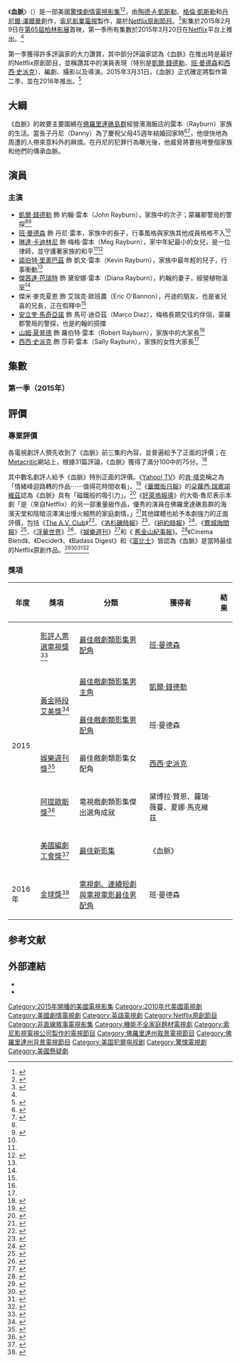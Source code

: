{{Otheruses|血脈}}
{{Infobox television
|show_name = 血脈
|eng_name = Bloodline
|image = [[Image:Bloodline_TV_Series_Poster.jpg|250px]]
|caption =
|genre = 
{{Plainlist|
* [[劇情片|劇情]]
* [[犯罪片|犯罪]]
* [[驚悚|驚悚]]
* [[懸疑|懸疑]]
}}
|creator = {{Plainlist}}
* [[陶德·A·凱斯勒|陶德·A·凱斯勒]]
* [[格倫·凱斯勒|格倫·凱斯勒]]
* [[丹尼爾·澤爾曼|丹尼爾·澤爾曼]]
{{Endplainlist}}
|starring = {{Plainlist}}
* [[凱爾·錢德勒|凱爾·錢德勒]]
* [[班·曼德森|班·曼德森]]
* [[琳達·卡迪林尼|琳達·卡迪林尼]]
* [[諾伯特·里奧巴茲|諾伯特·里奧巴茲]]
* [[傑茜達·芭瑞特|傑茜達·芭瑞特]]
* 傑米·麥克夏恩
* [[安立奎·馬奇亞諾|安立奎·馬奇亞諾]]
* [[山姆·夏普德|山姆·夏普德]]
* [[西西·史派克|西西·史派克]]
{{Endplainlist}}
|opentheme = Book of Fears〈The Water Lets You In〉
|country = {{美國}}
|language = 英語
|network = [[Netflix|Netflix]]
|picture_format = {{Plainlist}}
* [[1080p|1080p]]（[[16:9|16:9]] [[高畫質電視|HDTV]]）
* [[4K|4K]]
{{Endplainlist}}
|first_aired = {{Start date|2015|3|20}}
|last_aired = 至今
|num_seasons = 2
|num_episodes = 23
|company = {{Plainlist}}
* KZK Productions
* [[索尼影業電視|索尼影業電視]]
{{Endplainlist}}
|distributor = Netflix
|executive_producer = {{Plainlist}}
* 陶德·A·凱斯勒
* 格倫·凱斯勒
* 丹尼爾·澤爾曼
{{Endplainlist}}
|producer = 
|runtime = 49–65分鐘
|location = [[佛羅里達礁島群|佛羅里達礁島群]]
|list_episodes = #集數
|website = http://www.netflix.com/bloodline
|related =
}}

《'''血脈'''》（{{lang-en|'''''Bloodline'''''}}）是一部美國[[驚悚|驚悚]][[劇情片|劇情]][[網路劇|電視影集]]<ref name="march 20">{{cite web |url=http://deadline.com/2015/02/bloodline-trailer-kyle-chandler-ben-mendelsohn-netflix-video-1201369580/ |title=''Bloodline'' trailer: Kyle Chandler-led drama premieres March 20 on Netflix |publisher=Deadline.com |first=Denise |last=Petski |date=2015-02-09 |accessdate=2015-03-11 |archive-date=2018-06-12 |archive-url=https://web.archive.org/web/20180612163920/https://deadline.com/2015/02/bloodline-trailer-kyle-chandler-ben-mendelsohn-netflix-video-1201369580/ |dead-url=no }}</ref><ref name="verge">{{cite web |url=http://www.theverge.com/2014/10/23/7047131/bloodline-netflix-series-coming-in-march |title=Netflix series 'Bloodline' starring Kyle Chandler will premiere in March |work=The Verge |first=Chris |last=Welch |date=2014-10-23 |accessdate=2014-10-23 |archive-date=2018-06-12 |archive-url=https://web.archive.org/web/20180612140801/https://www.theverge.com/2014/10/23/7047131/bloodline-netflix-series-coming-in-march |dead-url=no }}</ref>，由[[陶德·A·凱斯勒|陶德·A·凱斯勒]]、[[格倫·凱斯勒|格倫·凱斯勒]]和[[丹尼爾·澤爾曼|丹尼爾·澤爾曼]]創作，[[索尼影業電視|索尼影業電視]]製作，屬於[[Netflix原創節目列表|Netflix原創節目]]。<ref name=Premiere>{{cite web |url=http://variety.com/2014/digital/news/netflix-sets-premiere-for-original-drama-bloodline-from-damages-creators-1201337250/ |title=Netflix Sets Premiere for Original Drama 'Bloodline' from 'Damages' Creators |work=[[綜藝_(雜誌)|Variety]] |first=Todd |last=Spangler |date=2014-10-23 |accessdate=2014-10-23 |archive-date=2018-06-12 |archive-url=https://web.archive.org/web/20180612140642/https://variety.com/2014/digital/news/netflix-sets-premiere-for-original-drama-bloodline-from-damages-creators-1201337250/ |dead-url=no }}</ref>影集於2015年2月9日在[[第65屆柏林影展|第65屆柏林影展]]首映，第一季所有集數於2015年3月20日在[[Netflix|Netflix]]平台上推出。<ref name=Premiere/>

第一季獲得許多評論家的大力讚賞，其中部分評論家認為《血脈》在推出時是最好的Netflix原創節目，並稱讚其中的演員表現（特別是[[凱爾·錢德勒|凱爾·錢德勒]]、[[班·曼德森|班·曼德森]]和[[西西·史派克|西西·史派克]]）、編劇、攝影以及導演。2015年3月31日，《血脈》正式確定將製作第二季，並在2016年推出。<ref>{{cite web |url=http://deadline.com/2015/03/bloodline-renewed-season-2-netflix-1201402353/ |title='Bloodline' Renewed For Second Season By Netflix |publisher=Deadline.com |first=Nellie |last=Andreeva |date=2015-10-31 |accessdate=2015-03-31 |archive-date=2019-07-28 |archive-url=https://web.archive.org/web/20190728120943/https://deadline.com/2015/03/bloodline-renewed-season-2-netflix-1201402353/ |dead-url=no }}</ref>

== 大綱 ==
《血脈》的故要主要圍繞在[[佛羅里達礁島群|佛羅里達礁島群]]經營濱海飯店的雷本（Rayburn）家族的生活。當長子丹尼（Danny）為了慶祝父母45週年結婚回家時<ref name="observer">{{cite news|work=Observer|date=2015-03-20|last=Bicks|first=Emily|title=‘Bloodline’ Recap Series Premiere: Watching Netflix With Rayburns On|url=http://observer.com/2015/03/bloodline-recap-series-premiere-watching-netflix-with-rayburns-on/|accessdate=2015-08-30|archive-date=2020-12-01|archive-url=https://web.archive.org/web/20201201094723/https://observer.com/2015/03/bloodline-recap-series-premiere-watching-netflix-with-rayburns-on/|dead-url=no}}</ref><ref name="hitfix">{{cite news|last=Sepinwall|first=Alan|publisher=HitFix|url=http://www.hitfix.com/whats-alan-watching/review-netflixs-bloodline-borrows-the-damages-playbook-for-good-and-ill|title=Review: Netflix's 'Bloodline' borrows the 'Damages' playbook, for good and ill|date=2015-03-19|accessdate=2015-08-30|archive-date=2016-10-29|archive-url=https://web.archive.org/web/20161029131817/http://www.hitfix.com/whats-alan-watching/review-netflixs-bloodline-borrows-the-damages-playbook-for-good-and-ill|dead-url=no}}</ref>，他很快地為周遭的人帶來意料外的麻煩。在丹尼的犯罪行為曝光後，他威脅將要拖垮整個家族和他們的傳承血脈。

== 演員 ==
=== 主演 ===
* [[凱爾·錢德勒|凱爾·錢德勒]] 飾 約翰·雷本（John Rayburn），家族中的次子；蒙羅郡警局的警探<ref name=Premiere/><ref>{{cite news|work=Indiewire|url=http://www.indiewire.com/article/review-bloodline-offers-stacked-cast-netflix-pedigree-but-lacks-heart-in-the-darkness-20150303|title=Review: 'Bloodline' Offers Stacked Cast & Netflix Pedigree, But Lacks Heart in the Darkness|author=Travers, Ben|date=2015-03-03|accessdate=2015-04-02|archive-date=2016-03-05|archive-url=https://web.archive.org/web/20160305153149/http://www.indiewire.com/article/review-bloodline-offers-stacked-cast-netflix-pedigree-but-lacks-heart-in-the-darkness-20150303|dead-url=no}}</ref>
* [[班·曼德森|班·曼德森]] 飾 丹尼·雷本，家族中的長子，行事風格與家族其他成員格格不入<ref name=Premiere/>
* [[琳達·卡迪林尼|琳達·卡迪林尼]] 飾 梅格·雷本（Meg Rayburn），家中年紀最小的女兒，是一位律師，並守護著家族的和平<ref name=Premiere/><ref>{{cite news|url=http://www.wnyc.org/story/asapscience-founders-rising-songwritertobias-jesso-jr-actress-linda-cardellini-03252015/|publisher=WNYC|author=Kabango, Shad (Host)|title=AsapSCIENCE founders, rising songwriter Tobias Jesso Jr., actress Linda Cardellini|date=2015-03-25|accessdate=2015-03-26|archive-date=2018-09-15|archive-url=https://web.archive.org/web/20180915154920/https://www.wnyc.org/story/asapscience-founders-rising-songwritertobias-jesso-jr-actress-linda-cardellini-03252015/|dead-url=no}}</ref>
* [[諾伯特·里奧巴茲|諾伯特·里奧巴茲]] 飾 凱文·雷本（Kevin Rayburn），家族中最年輕的兒子，行事衝動<ref name=Premiere/>
* [[傑茜達·芭瑞特|傑茜達·芭瑞特]] 飾 黛安娜·雷本（Diana Rayburn），約翰的妻子，經營植物溫室<ref name=Premiere/>
* 傑米·麥克夏恩 飾 艾瑞克·歐班農（Eric O'Bannon），丹迪的朋友，也是雀兒喜的兄長，正在假釋中<ref name=Premiere/>
* [[安立奎·馬奇亞諾|安立奎·馬奇亞諾]] 飾 馬可·迪亞茲（Marco Diaz），梅格長期交往的伴侶，蒙羅郡警局的警探，也是約翰的搭擋
* [[山姆·夏普德|山姆·夏普德]] 飾 羅伯特·雷本（Robert Rayburn），家族中的大家長<ref name=Premiere/>
* [[西西·史派克|西西·史派克]] 飾 莎莉·雷本（Sally Rayburn），家族的女性大家長<ref name=Premiere/>

==集數==
===第一季（2015年）===
{{Episode table
|background=#19393C
|overall=
|title=
|director=
|writer=
|airdate=
|released=y
|country=U.S.
|episodes=

{{Episode list
 |EpisodeNumber   = 1
 |Title           = 第一部
 |DirectedBy      = {{link-en|喬翰·瑞恩克|Johan Renck}}
 |WrittenBy       = {{link-en|陶德·A·凱斯勒|Todd A. Kessler}}、{{link-en|格倫·凱斯勒|Glenn Kessler (screenwriter)}}、{{link-en|丹尼爾·澤爾曼|Daniel Zelman}}
 |OriginalAirDate = {{Start date|2015|3|20}}
 |ShortSummary    = 
 |LineColor       = 19393C
}}

{{Episode list
 |EpisodeNumber   = 2
 |Title           = 第二部
 |DirectedBy      = 喬翰·瑞恩克
 |WrittenBy       = 劇本：傑夫·夏庫爾<br />故事：陶德·A·凱斯勒、格倫·凱斯勒、丹尼爾·澤爾曼
 |OriginalAirDate = {{Start date|2015|3|20}}
 |ShortSummary    = 
 |LineColor       = 19393C
}}
{{Episode list
 |EpisodeNumber   = 3
 |Title           = 第三部
 |DirectedBy      = {{link-en|亞當·伯恩斯坦|Adam Bernstein}}
 |WrittenBy       = 劇本：{{link-en|強納森·葛萊茲|Jonathan Glatzer}}<br />故事：陶德·A·凱斯勒、格倫·凱斯勒、丹尼爾·澤爾曼
 |OriginalAirDate = {{Start date|2015|3|20}}
 |ShortSummary    = 
 |LineColor       = 19393C
}}
{{Episode list
 |EpisodeNumber   = 4
 |Title           = 第四部
 |DirectedBy      = 陶德·A·凱斯勒
 |WrittenBy       = 陶德·A·凱斯勒、格倫·凱斯勒、丹尼爾·澤爾曼
 |OriginalAirDate = {{Start date|2015|3|20}}
 |ShortSummary    = 
 |LineColor       = 19393C
}}
{{Episode list
 |EpisodeNumber   = 5
 |Title           = 第五部
 |DirectedBy      = {{link-en|珍·德·薩岡柴克|Jean de Segonzac}}
 |WrittenBy       = 強納森·葛萊茲
 |OriginalAirDate = {{Start date|2015|3|20}}
 |ShortSummary    = 
 |LineColor       = 19393C
}}
{{Episode list
 |EpisodeNumber   = 6
 |Title           = 第六部
 |DirectedBy      = {{link-en|艾力克斯·葛雷夫斯|Alex Graves}}
 |WrittenBy       = 傑夫·夏庫爾
 |OriginalAirDate = {{Start date|2015|3|20}}
 |ShortSummary    = 
 |LineColor       = 19393C
}}
{{Episode list
 |EpisodeNumber   = 7
 |Title           = 第七部
 |DirectedBy      = [[泰特·唐納凡|泰特·唐納凡]]
 |WrittenBy       = 艾德森·麥奎格
 |OriginalAirDate = {{Start date|2015|3|20}}
 |ShortSummary    = 
 |LineColor       = 19393C
}}
{{Episode list
 |EpisodeNumber   = 8
 |Title           = 第八部
 |DirectedBy      = {{link-en|丹·艾提亞斯|Dan Attias}}
 |WrittenBy       = {{link-en|亞瑟·菲利普斯|Arthur Phillips}}
 |OriginalAirDate = {{Start date|2015|3|20}}
 |ShortSummary    = 
|LineColor        = 19393C
}}
{{Episode list
 |EpisodeNumber   = 9
 |Title           = 第九部
 |DirectedBy      = {{link-en|西蒙·塞蘭·瓊斯|Simon Cellan Jones}}
 |WrittenBy       = 強納森·葛萊茲
 |OriginalAirDate = {{Start date|2015|3|20}}
 |ShortSummary    = 
 |LineColor       = 19393C
}}
{{Episode list
 |EpisodeNumber   = 10
 |Title           = 第十部
 |DirectedBy      = {{link-en|麥克·莫里斯|Michael Morris (director)}}
 |WrittenBy       = {{link-en|卡特·哈里斯|Carter Harris}}
 |OriginalAirDate = {{Start date|2015|3|20}}
 |ShortSummary    = 
 |LineColor       = 19393C
}}
{{Episode list
 |EpisodeNumber   = 11
 |Title           = 第十一部
 |DirectedBy      = {{link-en|艾德·畢安奇|Ed Bianchi}}
 |WrittenBy       = 亞瑟·菲利普斯
 |OriginalAirDate = {{Start date|2015|3|20}}
 |ShortSummary    = 
 |LineColor       = 19393C
}}
{{Episode list
 |EpisodeNumber   = 12
 |Title           = 第十二部
 |DirectedBy      = {{link-en|卡爾·富蘭克林|Carl Franklin}}
 |WrittenBy       = 陶德·A·凱斯勒、格倫·凱斯勒、丹尼爾·澤爾曼
 |OriginalAirDate = {{Start date|2015|3|20}}
 |ShortSummary    = 
 |LineColor       = 19393C
}}
{{Episode list
 |EpisodeNumber   = 13
 |Title           = 第十三部
 |DirectedBy      = 艾德·畢安奇
 |WrittenBy       = 陶德·A·凱斯勒、格倫·凱斯勒、丹尼爾·澤爾曼
 |OriginalAirDate = {{Start date|2015|3|20}}
 |ShortSummary    = 
 |LineColor       = 19393C
}}
}}

==評價==
===專業評價===
各電視劇評人預先收到了《血脈》前三集的內容，並普遍給予了正面的評價；在[[Metacritic|Metacritic]]網站上，根據31篇評論，《血脈》獲得了滿分100中的75分。<ref>{{cite web |url=http://www.metacritic.com/tv/bloodline |title=Bloodline : Season 1 |publisher=Metacritic |accessdate=2015-03-20 |archive-date=2020-03-07 |archive-url=https://web.archive.org/web/20200307181144/https://www.metacritic.com/tv/bloodline |dead-url=no }}</ref>

其中數名劇評人給予《血脈》特別正面的評價。《[[Yahoo!_TV|Yahoo! TV]]》的[[肯·塔克|肯·塔克]]稱之為「情緒峰迴路轉的作品⋯⋯值得花時間收看」。<ref>{{cite web |url=https://www.yahoo.com/tv/bloodline-review-netflix-kyle-chandler-114132024680.html |title='Bloodline': New Netflix Series Is Creepy-Good Family Drama |publisher=Yahoo! TV |first=Ken |last=Tucker |date=2015-03-20 |accessdate=2015-03-22 |archive-date=2017-09-20 |archive-url=https://web.archive.org/web/20170920093719/https://www.yahoo.com/tv/bloodline-review-netflix-kyle-chandler-114132024680.html |dead-url=no }}</ref>《[[華爾街日報|華爾街日報]]》的[[朵蘿西·瑞賓諾維茲|朵蘿西·瑞賓諾維茲]]認為《血脈》具有「磁鐵般的吸引力」。<ref>{{cite web |url=http://www.wsj.com/articles/bloodline-review-evil-under-the-sun-1426804310 |title=‘Bloodline’ Review: Evil Under the Sun |work=The Wall Street Journal |first=Dorothy |last=Rabinowitz |date=2015-03-19 |accessdate=2015-03-22 |archive-date=2018-09-09 |archive-url=https://web.archive.org/web/20180909113543/https://www.wsj.com/articles/bloodline-review-evil-under-the-sun-1426804310 |dead-url=no }}</ref>《[[好萊塢報導|好萊塢報導]]》的大衛·魯尼表示本劇「是（來自Netflix）的另一部重量級作品，優秀的演員在佛羅里達礁島群的海濱天堂和陰暗沼澤演出慢火細熬的家庭劇情。」<ref>{{cite web |url=http://www.hollywoodreporter.com/review/kyle-chandler-netflixs-bloodline-berlin-772110 |title='Bloodline': Berlin Review |work=The Hollywood Reporter |first=David |last=Rooney |date=2015-02-10 |accessdate=2015-03-22 |archive-date=2021-03-08 |archive-url=https://web.archive.org/web/20210308093826/https://www.hollywoodreporter.com/review/kyle-chandler-netflixs-bloodline-berlin-772110 |dead-url=no }}</ref>其他媒體也給予本劇強力的正面評價，包括《[[The_A.V._Club|The A.V. Club]]》<ref>{{cite web |url=http://www.avclub.com/review/netflixs-dark-family-melodrama-bloodline-demands-b-216751 |title=Netflix’s dark, family melodrama Bloodline demands to be binge-watched |work=The A.V. Club |first=Joshua |last=Alston |date=2015-03-20 |accessdate=2015-03-222 |archive-date=2017-08-16 |archive-url=https://web.archive.org/web/20170816191036/http://www.avclub.com/review/netflixs-dark-family-melodrama-bloodline-demands-b-216751 |dead-url=no }}</ref>、《[[洛杉磯時報|洛杉磯時報]]》<ref>{{cite web |url=http://www.latimes.com/entertainment/la-et-st-bloodline-review-20150320-column.html |title=In 'Bloodline,' dark business is afoot in the sunny Florida Keys |work=Los Angeles Times |first=Robert |last=Lloyd |date=2015-03-20 |accessdate=2015-03-22 |archive-date=2018-06-12 |archive-url=https://web.archive.org/web/20180612162118/http://www.latimes.com/entertainment/la-et-st-bloodline-review-20150320-column.html |dead-url=no }}</ref>、《[[紐約時報|紐約時報]]》<ref>{{cite web |url=http://www.nytimes.com/2015/03/20/arts/television/review-bloodline-on-netflix-depicts-a-family-with-nasty-secrets.html |title=Review: ‘Bloodline,’ on Netflix, Depicts a Family With Nasty Secrets |work=The New York Times |first=Alessandra |last=Stanley |date=2015-03-19 |accessdate=2015-03-22 |archive-date=2021-05-07 |archive-url=https://web.archive.org/web/20210507004531/http://www.nytimes.com/2015/03/20/arts/television/review-bloodline-on-netflix-depicts-a-family-with-nasty-secrets.html |dead-url=no }}</ref>、《[[費城詢問報|費城詢問報]]》<ref>{{cite web |url=http://www.philly.com/philly/entertainment/television/20150319_Family_tragedy_deftly_portrayed_in__Bloodline_.html |title=Family tragedy deftly portrayed in 'Bloodline' |work=The Philadelphia Inquirer |first=Tirdad |last=Derakhshani |date=2015-03-10 |accessdate=2015-03-22 |archive-date=2015-05-03 |archive-url=https://web.archive.org/web/20150503075043/http://www.philly.com/philly/entertainment/television/20150319_Family_tragedy_deftly_portrayed_in__Bloodline_.html |dead-url=no }}</ref>、《[[綜藝_(雜誌)|浮華世界]]》<ref>{{cite web |url=http://variety.com/2015/tv/reviews/tv-review-netflixs-bloodline-1201442239/ |title=TV Review: Netflix’s ‘Bloodline’ |work=Variety |first=Brian |last=Lowry |date=2015-03-02 |accessdate=2015-03-22 |archive-date=2018-06-12 |archive-url=https://web.archive.org/web/20180612144939/https://variety.com/2015/tv/reviews/tv-review-netflixs-bloodline-1201442239/ |dead-url=no }}</ref>、《[[娛樂週刊|娛樂週刊]]》<ref>{{cite web |url=http://www.ew.com/article/2015/03/19/bloodline-review |title=Bloodline: EW review |work=Entertainment Weekly |first=Melissa |last=Maerz |date=2015-03-10 |accessdate=2015-03-22 |archive-date=2021-01-26 |archive-url=https://web.archive.org/web/20210126144032/https://ew.com/article/2015/03/19/bloodline-review/ |dead-url=no }}</ref>和《
[[舊金山紀事報|舊金山紀事報]]》。<ref>{{cite web |url=http://www.sfgate.com/tv/article/TV-review-Bloodline-a-gripping-family-6137015.php |title=TV review: 'Bloodline’a gripping family melodrama |work=San Francisco Chronicle |first=David |last=Wiegand |date=2015-03-16 |accessdate=2015-03-22 |archive-date=2018-06-12 |archive-url=https://web.archive.org/web/20180612163051/https://www.sfgate.com/tv/article/TV-review-Bloodline-a-gripping-family-6137015.php |dead-url=no }}</ref>《Cinema Blend》、《Decider》、《Badass Digest》和《[[富比士|富比士]]》皆認為《血脈》是當時最佳的Netflix原創作品。<ref name="cinema blend">{{cite web |url=http://www.cinemablend.com/television/5-Reasons-Bloodline-Netflix-Best-Drama-Yet-70809.html |title=5 Reasons Bloodline Is Netflix's Best Drama Yet |publisher=Cinema Blend |first=Nick |last=Venable |date=2015-03-22 |accessdate=2015-03-22 |archive-date=2021-02-02 |archive-url=https://web.archive.org/web/20210202084442/https://www.cinemablend.com/television/5-Reasons-Bloodline-Netflix-Best-Drama-Yet-70809.html |dead-url=no }}</ref><ref>{{cite web |url=http://decider.com/2015/03/20/bloodline-netflix-original-series/ |title=Five Reasons Why ‘Bloodline’ Is The Best Netflix Original Series Yet |publisher=Decider |first=Olivia |last=Armstrong |date=2015-03-20 |accessdate=2015-03-22 |archive-date=2021-05-07 |archive-url=https://web.archive.org/web/20210507000154/https://decider.com/2015/03/20/bloodline-netflix-original-series/ |dead-url=no }}</ref><ref>{{cite web |url=http://www.forbes.com/sites/emilycanal/2015/03/20/netflixs-new-series-bloodline-is-one-of-its-best-and-darkest-shows/ |title=Netflix's New Series 'Bloodline' Is One Of Its Best And Darkest Shows |work=Forbes |first=Emily |last=Canal |date=2015-03-20 |accessdate=2015-03-22 |archive-date=2021-02-27 |archive-url=https://web.archive.org/web/20210227012827/https://www.forbes.com/sites/emilycanal/2015/03/20/netflixs-new-series-bloodline-is-one-of-its-best-and-darkest-shows/ |dead-url=no }}</ref><ref>{{cite web |url=http://badassdigest.com/2015/03/30/bloodline-season-one-review-ancestral-beasts-of-burden |title=BLOODLINE Season One Review: Ancestral Beasts of Burden |publisher=Badass Digest |first=Jacob |last=Knight |date=2015-03-30 |accessdate=2015-03-31 |archive-url=https://web.archive.org/web/20150401192754/http://badassdigest.com/2015/03/30/bloodline-season-one-review-ancestral-beasts-of-burden |archive-date=2015-04-01 |dead-url=yes }}</ref>

=== 獎項 ===
{| class="wikitable sortable"  style="font-size:95%; width:99%;"
|- style="text-align:center;"
! 年度
! 獎項
! 分類
! 獲得者
! 結果
|-
|rowspan="6"|2015
|rowspan="1"| [[影評人票選電視獎|影評人票選電視獎]]<ref>{{cite web|url=http://www.ew.com/article/2015/05/05/critics-tv-choice-awards-2015-and-nominees-are|title=The Critics' Choice TV Awards 2015: And the nominees are...|work=Entertainment Weekly|first=Shirley|last=Li|date=2014-05-06|accessdate=2015-05-07|archive-date=2016-11-03|archive-url=https://web.archive.org/web/20161103103421/http://www.ew.com/article/2015/05/05/critics-tv-choice-awards-2015-and-nominees-are|dead-url=no}}</ref>
|[[影評人票選電視獎最佳戲劇類影集男配角|最佳戲劇類影集男配角]]
|[[班·曼德森|班·曼德森]]
|{{nom}}
|-
|rowspan="2"| [[第67屆黃金時段艾美獎|黃金時段艾美獎]]<ref>{{cite web |url=http://deadline.com/2015/07/emmy-award-nominations-2015-full-list-1201476759/ |title=Emmy Nominations 2015 – Full List |publisher=Deadline.com |first=Patrick |last=Hipes |date=2015-07-16 |accessdate=2015-07-16 |archive-date=2015-07-16 |archive-url=https://web.archive.org/web/20150716220344/http://deadline.com/2015/07/emmy-award-nominations-2015-full-list-1201476759/ |dead-url=no }}</ref>
|[[黃金時段艾美獎最佳戲劇類影集男主角|最佳戲劇類影集男主角]]
|[[凱爾·錢德勒|凱爾·錢德勒]]
|{{nominated}}
|-
|[[黃金時段艾美獎最佳戲劇類影集男配角|最佳戲劇類影集男配角]]
|班·曼德森
|{{nominated}}
|-
|rowspan="1"| [[娛樂週刊|娛樂週刊獎]]<ref>{{cite web|url=http://www.ew.com/gallery/2015-ewwy-winners/2270768_best-supporting-actress-drama|title=EWwy Awards 2015: Meet Your Winners|work=Entertainment Weekly|date=2015-08-11|accessdate=2015-08-12|archive-date=2017-01-14|archive-url=https://web.archive.org/web/20170114052433/http://www.ew.com/gallery/2015-ewwy-winners/2270768_best-supporting-actress-drama|dead-url=no}}</ref>
|最佳戲劇類影集女配角
|[[西西·史派克|西西·史派克]]
|{{nom}}
|-
|rowspan="1"| [[美國選角協會|阿提歐斯獎]]<ref>{{cite web|url=http://variety.com/2015/artisans/news/casting-society-of-america-artios-awards-nominations-2015-transparent-empire-1201575567/|title='Transparent,' 'Empire' Lead Casting Society of America’s Artios Awards Nominations|work=Variety|first=Maane|last=Khatchatourian|date=2015-08-21|accessdate=2015-08-21|archive-date=2020-12-20|archive-url=https://web.archive.org/web/20201220142029/https://variety.com/2015/artisans/news/casting-society-of-america-artios-awards-nominations-2015-transparent-empire-1201575567/|dead-url=no}}</ref>
|電視戲劇類影集傑出選角成就
|黛博拉·贊恩、蘿瑞·薇蔓、夏娜·馬克維茲
|{{pending}}
|-
|rowspan="1"| [[美國編劇工會獎|美國編劇工會獎]]<ref>{{cite web|url=http://deadline.com/2015/12/wga-awards-nominations-tv-radio-new-media-full-list-1201651172/|title=WGA TV Nominations: 'Better Call Saul', 'Mr Robot', 'Kimmy Schmidt' Lead Cable & Streaming Domination|publisher=[[Deadline.com|Deadline.com]]|author=Hipes, Patrick; Andreeva, Nellie|date=2015-12-03|accessdate=2015-12-03|archive-date=2016-05-07|archive-url=https://web.archive.org/web/20160507210321/http://deadline.com/2015/12/wga-awards-nominations-tv-radio-new-media-full-list-1201651172/|dead-url=no}}</ref>
|[[美國編劇工會獎電視類最佳新影集|最佳新影集]]
|《血脈》
|{{pending}}
|-
|2016年
|[[金球獎|金球獎]]<ref>{{cite web|url=http://editorial.rottentomatoes.com/article/golden-globes-2015-nominations/|title=Golden Globes 2016 Nominations - Full List|publisher=[[Rotten_Tomatoes|Rotten Tomatoes]]|date=2015-12-10|accessdate=2015-12-10|archive-date=2015-12-16|archive-url=https://web.archive.org/web/20151216104552/http://editorial.rottentomatoes.com/article/golden-globes-2015-nominations/|dead-url=no}}</ref>
|[[金球獎電視劇、連續短劇與電視電影最佳男配角|電視劇、連續短劇與電視電影最佳男配角]]
|班·曼德森
|{{pending}}
|}

==参考文献==
{{reflist|30em}}

==外部連結==
* {{IMDb title|3520702|血脈}}
* {{Douban}}
{{Netflix former}}

{{DEFAULTSORT:Bloodline}}
[[Category:2015年開播的美國電視影集|Category:2015年開播的美國電視影集]]
[[Category:2010年代美國電視劇|Category:2010年代美國電視劇]]
[[Category:美國劇情電視劇|Category:美國劇情電視劇]]
[[Category:英語電視劇|Category:英語電視劇]]
[[Category:Netflix原創節目|Category:Netflix原創節目]]
[[Category:非直線敘事電視影集|Category:非直線敘事電視影集]]
[[Category:機能不全家庭題材電視劇|Category:機能不全家庭題材電視劇]]
[[Category:索尼影視電視公司製作的電視節目|Category:索尼影視電視公司製作的電視節目]]
[[Category:佛羅里達州取景電視節目|Category:佛羅里達州取景電視節目]]
[[Category:佛羅里達州背景電視節目|Category:佛羅里達州背景電視節目]]
[[Category:美国犯罪电视剧|Category:美国犯罪电视剧]]
[[Category:驚悚電視劇|Category:驚悚電視劇]] 
[[Category:美國懸疑劇|Category:美國懸疑劇]]